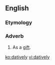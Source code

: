 ==English==

===Etymology===
{{suffix|dative|ly}}

===Adverb===
{{en-adv}}

# {{context|rare}} As a [[gift]].

[[ko:datively]]
[[vi:datively]]